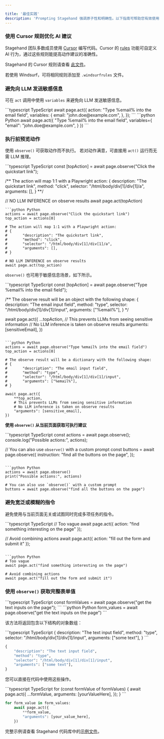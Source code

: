 ```yaml
---

title: '最佳实践'
description: 'Prompting Stagehand 强调原子性和明确性。以下指南可帮助您有效使用 Stagehand。'
---
```


### 使用 Cursor 规则优化 AI 建议

Stagehand 团队多数成员使用 [Cursor](https://www.cursor.com/) 编写代码。Cursor 的 [rules](https://docs.cursor.com/context/rules-for-ai) 功能可自定义 AI 行为，通过这些规则能提高动作建议的准确性。

Stagehand 的 Cursor 规则请查看 [此文件](https://github.com/browserbase/stagehand-scaffold/blob/main/.cursorrules)。

若使用 Windsurf，可将相同规则添加至 `.windsurfrules` 文件。

### 避免向 LLM 发送敏感信息

可在 `act` 调用中使用 `variables` 来避免向 LLM 发送敏感信息。

<CodeGroup>
```typescript TypeScript
await page.act({
	action: "Type %email% into the email field",
	variables: {
		email: "john.doe@example.com",
	},
});
```
```python Python
await page.act({
	"Type %email% into the email field",
	variables={
		"email": "john.doe@example.com",
	}
})
```
</CodeGroup>

### 执行前预览动作

使用 `observe()` 可获取动作而不执行。
若对动作满意，可直接用 `act()` 运行而无需 LLM 推理。

<CodeGroup>
```typescript TypeScript
const [topAction] = await page.observe("Click the quickstart link");

/** The action will map 1:1 with a Playwright action:
{
	description: "The quickstart link",
	method: "click",
	selector: "/html/body/div[1]/div[1]/a",
	arguments: [],
}
**/

// NO LLM INFERENCE on observe results
await page.act(topAction)
```
```python Python
actions = await page.observe("Click the quickstart link")
top_action = actions[0]

# The action will map 1:1 with a Playwright action:
# {
#		"description": "The quickstart link",
#		"method": "click",
#		"selector": "/html/body/div[1]/div[1]/a",
#		"arguments": [],
# }

# NO LLM INFERENCE on observe results
await page.act(top_action)
```
</CodeGroup>

`observe()` 也可用于敏感信息场景，如下所示。

<CodeGroup>
```typescript TypeScript
const [topAction] = await page.observe("Type %email% into the email field");

/** The observe result will be an object with the following shape:
{
	description: "The email input field",
	method: "type",
	selector: "/html/body/div[1]/div[1]/input",
	arguments: ["%email%"],
}
*/

await page.act({
	...topAction,
	// This prevents LLMs from seeing sensitive information
	// No LLM inference is taken on observe results
	arguments: [sensitiveEmail],
})
```

```python Python
actions = await page.observe("Type %email% into the email field")
top_action = actions[0]

# The observe result will be a dictionary with the following shape:
# {
#		"description": "The email input field",
#		"method": "type",
#		"selector": "/html/body/div[1]/div[1]/input",
#		"arguments": ["%email%"],
# }

await page.act({
	**top_action,
	# This prevents LLMs from seeing sensitive information
	# No LLM inference is taken on observe results
	"arguments": [sensitive_email],
})
```
</CodeGroup>

**使用 `observe()` 从当前页面获取可执行建议**

<CodeGroup>
```typescript TypeScript
const actions = await page.observe();
console.log("Possible actions:", actions);

// You can also use `observe()` with a custom prompt
const buttons = await page.observe({
	instruction: "find all the buttons on the page",
});
```

```python Python
actions = await page.observe()
print("Possible actions:", actions)

# You can also use `observe()` with a custom prompt
buttons = await page.observe("find all the buttons on the page")
```
</CodeGroup>

### 避免宽泛或模糊的指令

避免使用与当前页面无关或试图同时完成多项任务的指令。

<CodeGroup>
```typescript TypeScript
// Too vague
await page.act({ action: "find something interesting on the page" });

// Avoid combining actions
await page.act({ action: "fill out the form and submit it" });
```

```python Python
# Too vague
await page.act("find something interesting on the page")

# Avoid combining actions
await page.act("fill out the form and submit it")
```
</CodeGroup>

### 使用 `observe()` 获取完整表单值

<CodeGroup>
```typescript TypeScript
const formValues = await page.observe("get the text inputs on the page");
```
```python Python
form_values = await page.observe("get the text inputs on the page")
```
</CodeGroup>

该方法将返回包含以下结构的对象数组：

<CodeGroup>
```typescript TypeScript
{
	description: "The text input field",
	method: "type",
	selector: "/html/body/div[1]/div[1]/input",
	arguments: ["some text"],
}
```

```python Python
{
	"description": "The text input field",
	"method": "type",
	"selector": "/html/body/div[1]/div[1]/input",
	"arguments": ["some text"],
}
```
</CodeGroup>

您可以直接在代码中使用这些操作。

<CodeGroup>
```typescript TypeScript
for (const formValue of formValues) {
	await page.act({
		...formValue,
		arguments: [yourValueHere],
	});
}
```

```python Python
for form_value in form_values:
	await page.act({
		**form_value,
		"arguments": [your_value_here],
	})
```
</CodeGroup>

完整示例请查看 Stagehand 代码库中的[示例文件](https://github.com/browserbase/stagehand/blob/main/examples/form_filling_sensible.ts)。